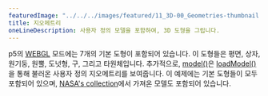 ---
featuredImage: "../../../images/featured/11_3D-00_Geometries-thumbnail.png"
title: 지오메트리
oneLineDescription: 사용자 정의 모델을 포함하여, 3D 도형을 그립니다.
---

p5의 
<a href="https://p5js.org/reference/p5/WEBGL" target="_blank">WEBGL</a> 
모드에는 7개의 기본 도형이 포함되어 있습니다. 이 도형들은 평면, 상자, 원기둥, 원뿔, 도넛형, 구, 그리고 타원체입니다.
추가적으로, 
<a href="https://p5js.org/reference/p5/model" target="_blank">model()</a>은 
<a href="https://p5js.org/reference/p5/loadModel" target="_blank">loadModel()</a>을 통해 불러온 사용자 정의 지오메트리를 보여줍니다. 
이 예제에는 기본 도형들이 모두 포함되어 있으며, 
<a href="https://nasa3d.arc.nasa.gov/models" target="_blank">NASA's collection</a>에서 가져온 모델도 포함되어 있습니다.